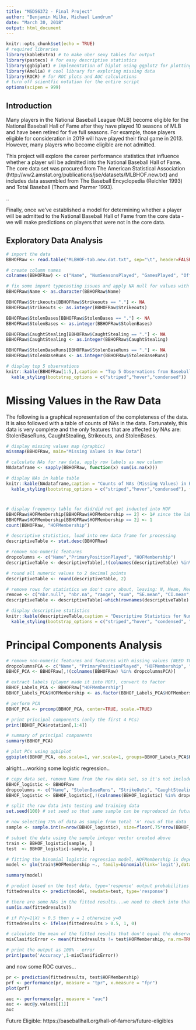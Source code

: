 ```yaml
---
title: "MSDS6372 - Final Project"
author: "Benjamin Wilke, Michael Landrum"
date: "March 30, 2018"
output: html_document
---
```


```r
knitr::opts_chunk$set(echo = TRUE)
# required libraries
library(kableExtra) # to make uber sexy tables for output
library(pastecs) # for easy descriptive statistics
library(ggbiplot) # implementation of biplot using ggplot2 for plotting PCs
library(Amelia) # cool library for exploring missing data
library(ROCR) # for ROC plots and AUC calculations
# turn off scientfic notation for the entire script
options(scipen = 999)
```

## Introduction

Many players in the National Baseball League (MLB) become eligible for the National Baseball Hall of Fame after they have played 10 seasons of MLB and have been retired for five full seasons. For example, those players eligible for consideration in 2019 will have played their final game in 2013. However, many players who become eligible are not admitted.

This project will explore the career performance statistics that influence whether a player will be admitted into the National Baseball Hall of Fame. The core data set was procured from The American Statistical Association (http://ww2.amstat.org/publications/jse/datasets/MLBHOF.new.txt) and includes data assembled from The Baseball Encyclopedia (Reichler 1993) and Total Baseball (Thorn and Parmer 1993).

..


Finally, once we've established a model for determining whether a player will be admitted to the National Baseball Hall of Fame from the core data - we will make predictions on players that were not in the core data.



## Exploratory Data Analysis

```r
# import the data
BBHOFRaw <- read.table("MLBHOF-tab.new.dat.txt", sep="\t", header=FALSE)

# create column names
colnames(BBHOFRaw) <- c("Name", "NumSeasonsPlayed", "GamesPlayed", "OfficialAtBats", "RunsScored", "Hits", "Doubles", "Triples", "HomeRuns", "RunsBattedIn", "Walks", "Strikeouts", "BattingAvg", "OnBasePct", "SluggingPct", "AdjustedProduction", "BattingRuns", "AdjustedBattingRuns", "RunsCreated", "StolenBases", "CaughtStealing", "StolenBaseRuns", "FieldingAvg", "FieldingRuns", "PrimaryPositionPlayed", "TotalPlayerRating", "HOFMembership")

# fix some import typecasting issues and apply NA null for values with "."
BBHOFRaw$Name <- as.character(BBHOFRaw$Name)

BBHOFRaw$Strikeouts[BBHOFRaw$Strikeouts == "."] <- NA
BBHOFRaw$Strikeouts <- as.integer(BBHOFRaw$Strikeouts)

BBHOFRaw$StolenBases[BBHOFRaw$StolenBases == "."] <- NA
BBHOFRaw$StolenBases <- as.integer(BBHOFRaw$StolenBases)

BBHOFRaw$CaughtStealing[BBHOFRaw$CaughtStealing == "."] <- NA
BBHOFRaw$CaughtStealing <- as.integer(BBHOFRaw$CaughtStealing)

BBHOFRaw$StolenBaseRuns[BBHOFRaw$StolenBaseRuns == "."] <- NA
BBHOFRaw$StolenBaseRuns <- as.integer(BBHOFRaw$StolenBaseRuns)

# display top 5 observations
knitr::kable(BBHOFRaw[1:5,],caption = "Top 5 Observations from Baseball Hall of Fame Data", row.names = FALSE, "html") %>%
  kable_styling(bootstrap_options = c("striped","hover","condensed"))
```

# Missing Values in the Raw Data
The following is a graphical representation of the completeness of the data. It is also followed with a table of counts of NAs in the data. Fortunately, this data is very complete and the only features that are affected by NAs are: StolenBaseRuns, CaughtStealing, Strikeouts, and StolenBases.

```r
# display missing values map (graphic)
missmap(BBHOFRaw, main="Missing Values in Raw Data")

# calculate NAs for raw data, apply row labels as new column
NAdataframe <- sapply(BBHOFRaw, function(x) sum(is.na(x)))

# display NAs in kable table
knitr::kable(NAdataframe,caption = "Counts of NAs (Missing Values) in Raw Data", row.names = TRUE, "html") %>%
  kable_styling(bootstrap_options = c("striped","hover","condensed"), full_width=FALSE, position = "left")
```

# 

```r
# display frequency table for did/did not get inducted into HOF
BBHOFRaw$HOFMembership[BBHOFRaw$HOFMembership == 2] <- 1# since the labels also include 2, converting those to 1, so the result is truly binary (1, 0)
BBHOFRaw$HOFMembership[BBHOFRaw$HOFMembership == 2] <- 1
count(BBHOFRaw, "HOFMembership")

# descriptive statistics, load into new data frame for processing
descriptiveTable <- stat.desc(BBHOFRaw)

# remove non-numeric features
dropcolumns <- c("Name","PrimaryPositionPlayed", "HOFMembership")
descriptiveTable <- descriptiveTable[,!(colnames(descriptiveTable) %in% dropcolumns)]

# round all numeric values to 2 decimal points
descriptiveTable <- round(descriptiveTable, 2)

# remove rows for statistics we don't care about, leaving: N, Mean, Median, Std Dev, Var, Min, Max
remove <- c("nbr.null", "nbr.na", "range", "sum", "SE.mean", "CI.mean", "coef.var")
descriptiveTable <- descriptiveTable[-which(rownames(descriptiveTable) %in% remove),]

# display descriptive statistics
knitr::kable(descriptiveTable,caption = "Descriptive Statistics for Numeric Features in the Baseball Hall of Fame Data", row.names = TRUE, "html") %>%
  kable_styling(bootstrap_options = c("striped","hover", "condensed", "responsive"))

```

# Principal Components Analysis


```r

# remove non-numeric features and features with missing values (NEED TO REVISIT THIS)
dropcolumnsPCA <- c("Name", "PrimaryPositionPlayed", "HOFMembership", "Strikeouts", "StolenBases", "CaughtStealing", "StolenBaseRuns")
BBHOF_PCA <- BBHOFRaw[,!(colnames(BBHOFRaw) %in% dropcolumnsPCA)]

# extract labels (player made it into HOF), convert to factor
BBHOF_Labels_PCA <- BBHOFRaw["HOFMembership"]
BBHOF_Labels_PCA$HOFMembership <- as.factor(BBHOF_Labels_PCA$HOFMembership)

# perform PCA
BBHOF_PCA <- prcomp(BBHOF_PCA, center=TRUE, scale.=TRUE)

# print principal components (only the first 4 PCs)
print(BBHOF_PCA$rotation[,1:4])

# summary of principal components
summary(BBHOF_PCA)


```

```r
# plot PCs using ggbiplot
ggbiplot(BBHOF_PCA, obs.scale=1, var.scale=1, groups=BBHOF_Labels_PCA$HOFMembership, ellipse=TRUE, circle=TRUE) + theme(legend.position='top') + scale_color_discrete()

```

alright....working some logistic regression..

```r

# copy data set, remove Name from the raw data set, so it's not included in the model, also removing features to play with the model
BBHOF_logistic <- BBHOFRaw
dropcolumns <- c("Name", "StolenBaseRuns", "StrikeOuts", "CaughtStealing", "StolenBases")
BBHOF_logistic <- BBHOF_logistic[,!(colnames(BBHOF_logistic) %in% dropcolumns)]

# split the raw data into testing and training data
set.seed(100) # set seed so that same sample can be reproduced in future

# now selecting 75% of data as sample from total 'n' rows of the data  
sample <- sample.int(n=nrow(BBHOF_logistic), size=floor(.75*nrow(BBHOF_logistic)), replace=FALSE)

# subset the data using the sample integer vector created above
train <- BBHOF_logistic[sample, ]
test  <- BBHOF_logistic[-sample, ]

# fitting the binomial logistic regression model, HOFMembership is dependent, fitting using all features
model <- glm(train$HOFMembership ~., family=binomial(link='logit'),data=train)

summary(model)

# predict based on the test data, type='response' output probabilities in the form of P(y=1|X)
fittedresults <- predict(model, newdata=test, type='response')

# there are some NAs in the fitted results...we need to check into that - not sure how that's possible if I'm removing the features with NAs
sum(is.na(fittedresults))

# if P(y=1|X) > 0.5 then y = 1 otherwise y=0
fittedresults <- ifelse(fittedresults > 0.5, 1, 0)

# calculate the mean of the fitted results that don't equal the observed result - IGNORE NAs
misClasificError <- mean(fittedresults != test$HOFMembership, na.rm=TRUE) # this adds up all the instances of misclassification then divides by total (via mean)

# print the output as 100% - error
print(paste('Accuracy',1-misClasificError))


```

and now some ROC curves...

```r

pr <- prediction(fittedresults, test$HOFMembership)
prf <- performance(pr, measure = "tpr", x.measure = "fpr")
plot(prf)

auc <- performance(pr, measure = "auc")
auc <- auc@y.values[[1]]
auc


```



Future Eligible: https://baseballhall.org/hall-of-famers/future-eligibles



